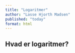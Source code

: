 ```yaml
---
title: "Logaritmer"
author: "Lasse Hjorth Madsen"
published: "today"
format: html
---
```


## Hvad er logaritmer?
